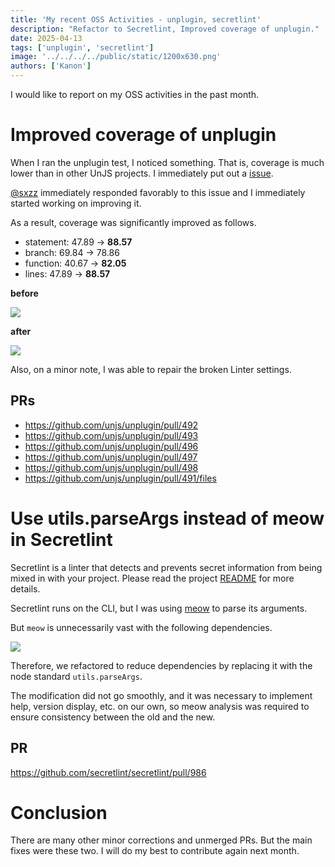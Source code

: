 ```yaml
---
title: 'My recent OSS Activities - unplugin, secretlint'
description: "Refactor to Secretlint, Improved coverage of unplugin."
date: 2025-04-13
tags: ['unplugin', 'secretlint']
image: '../../../../public/static/1200x630.png'
authors: ['Kanon']
---
```


I would like to report on my OSS activities in the past month.

# Improved coverage of unplugin

When I ran the unplugin test, I noticed something. That is, coverage is much lower than in other UnJS projects. I immediately put out a [issue](https://github.com/unjs/unplugin/issues/489).

[@sxzz](https://github.com/sxzz) immediately responded favorably to this issue and I immediately started working on improving it.

As a result, coverage was significantly improved as follows.

- statement: 47.89 -> **88.57**
- branch: 69.84 -> 78.86
- function: 40.67 -> **82.05**
- lines: 47.89 -> **88.57**

**before**

![](2025-04-13-13-14-34.png)

**after**

![](2025-04-13-13-22-16.png)

Also, on a minor note, I was able to repair the broken Linter settings.

## PRs

- https://github.com/unjs/unplugin/pull/492
- https://github.com/unjs/unplugin/pull/493
- https://github.com/unjs/unplugin/pull/496
- https://github.com/unjs/unplugin/pull/497
- https://github.com/unjs/unplugin/pull/498
- https://github.com/unjs/unplugin/pull/491/files

# Use utils.parseArgs instead of meow in Secretlint

Secretlint is a linter that detects and prevents secret information from being mixed in with your project. Please read the project [README](https://github.com/secretlint/secretlint) for more details.

Secretlint runs on the CLI, but I was using [meow](https://github.com/sindresorhus/meow) to parse its arguments.

But `meow` is unnecessarily vast with the following dependencies.

![](2025-04-13-13-36-05.png)

Therefore, we refactored to reduce dependencies by replacing it with the node standard `utils.parseArgs`.

The modification did not go smoothly, and it was necessary to implement help, version display, etc. on our own, so meow analysis was required to ensure consistency between the old and the new.

## PR

https://github.com/secretlint/secretlint/pull/986

# Conclusion

There are many other minor corrections and unmerged PRs. But the main fixes were these two. I will do my best to contribute again next month.
